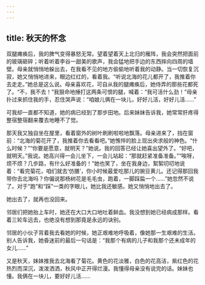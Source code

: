 ```yaml
---
---
---
```

title: 秋天的怀念
---





双腿瘫痪后，我的脾气变得暴怒无常。望着望着天上北归的雁阵，我会突然把面前的玻璃砸碎；听着听着李谷一甜美的歌声，我会猛地把手边的东西摔向四周的墙壁。母亲就悄悄地躲出去，在我看不见的地方偷偷地听着我的动静。当一切恢复沉寂，她又悄悄地进来，眼边红红的，看着我。“听说北海的花儿都开了，我推着你去走走。”她总是这么说。母亲喜欢花，可自从我的腿瘫痪后，她侍弄的那些花都死了。“不，我不去！”我狠命地捶打这两条可恨的腿，喊着：“我可活什么劲！”母亲扑过来抓住我的手，忍住哭声说：“咱娘儿俩在一块儿，好好儿活，好好儿活……”

可我却一直都不知道，她的病已经到了那步田地。后来妹妹告诉我，她常常肝疼得整宿整宿翻来覆去地睡不了觉。

那天我又独自坐在屋里，看着窗外的树叶刷刷啦啦地飘落。母亲进来了，挡在窗前：“北海的菊花开了，我推着你去看看吧。”她憔悴的脸上现出央求般的神色。“什么时候？”“你要是愿意，就明天？”她说。我的回答已经让她喜出望外了。“好吧，就明天。”我说。她高兴得一会儿坐下，一会儿站起：“那就赶紧准备准备。”“唉呀，烦不烦？几步路，有什么好准备的！”她也笑了，坐在我身边，絮絮叨叨地说着：“看完菊花，咱们就去‘仿膳’，你小时候最爱吃那儿的豌豆黄儿。还记得那回我带你去北海吗？你偏说那杨树花是毛毛虫，跑着，一脚踩扁一个……”她忽然不说了。对于“跑”和“踩”一类的字眼儿，她比我还敏感。她又悄悄地出去了。

她出去了，就再也没回来。

邻居们把她抬上车时，她还在大口大口地吐着鲜血。我没想到她已经病成那样。看着三轮车远去，也绝没有想到那竟是永远的诀别。

邻居的小伙子背着我去看她的时候，她正艰难地呼吸着，像她那一生艰难的生活。别人告诉我，她昏迷前的最后一句话是：“我那个有病的儿子和我那个还未成年的女儿……”

又是秋天，妹妹推我去北海看了菊花。黄色的花淡雅，白色的花高洁，紫红色的花热烈而深沉，泼泼洒洒，秋风中正开得烂漫。我懂得母亲没有说完的话。妹妹也懂。我俩在一块儿，要好好儿活……

